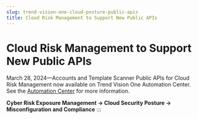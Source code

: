 ```yaml
---
slug: trend-vision-one-cloud-posture-public-apis
title: Cloud Risk Management to Support New Public APIs
---
```

# Cloud Risk Management to Support New Public APIs

March 28, 2024—Accounts and Template Scanner Public APIs for Cloud Risk Management now available on Trend Vision One Automation Center. See the [Automation Center](https://automation.trendmicro.com/xdr/api-beta) for more information.

**Cyber Risk Exposure Management → Cloud Security Posture → Misconfiguration and Compliance**
:::
